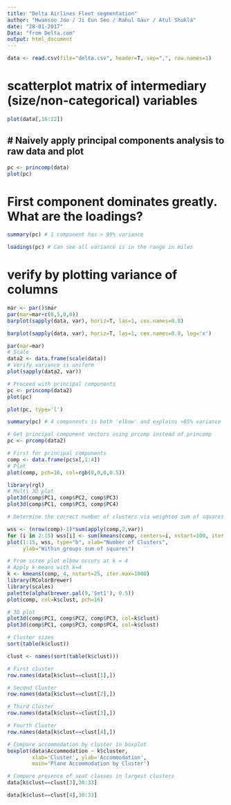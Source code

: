```yaml
---
title: "Delta Airlines Fleet segmentation"
author: "Hwansoo Joo / Ji Eun Seo / Rahul Gaur / Atul Shukla"
date: "28-01-2017"
Data: "from Delta.com"
output: html_document
---
```


```r
data <- read.csv(file="delta.csv", header=T, sep=",", row.names=1)
```

# scatterplot matrix of intermediary (size/non-categorical) variables

```r
plot(data[,16:22])
```

## # Naively apply principal components analysis to raw data and plot


```r
pc <- princomp(data)
plot(pc)
```

# First component dominates greatly. What are the loadings?
```r
summary(pc) # 1 component has > 99% variance
```


```r
loadings(pc) # Can see all variance is in the range in miles 
```

# verify by plotting variance of columns

```r
mar <- par()$mar
par(mar=mar+c(0,5,0,0))
barplot(sapply(data, var), horiz=T, las=1, cex.names=0.8)
```

```r
barplot(sapply(data, var), horiz=T, las=1, cex.names=0.8, log='x')
```

```r
par(mar=mar)
# Scale
data2 <- data.frame(scale(data))
# Verify variance is uniform
plot(sapply(data2, var))
```

```r
# Proceed with principal components
pc <- princomp(data2)
plot(pc)
```

```r
plot(pc, type='l')
```

```r
summary(pc) # 4 components is both 'elbow' and explains >85% variance
```

```r
# Get principal component vectors using prcomp instead of princomp
pc <- prcomp(data2)

# First for principal components
comp <- data.frame(pc$x[,1:4])
# Plot
plot(comp, pch=16, col=rgb(0,0,0,0.5))
```

```r
library(rgl)
# Multi 3D plot
plot3d(comp$PC1, comp$PC2, comp$PC3)
plot3d(comp$PC1, comp$PC3, comp$PC4)

# Determine the correct number of clusters via weighted sum of squares

wss <- (nrow(comp)-1)*sum(apply(comp,2,var))
for (i in 2:15) wss[i] <- sum(kmeans(comp, centers=i, nstart=100, iter.max=1000)$withinss)
plot(1:15, wss, type="b", xlab="Number of Clusters",
     ylab="Within groups sum of squares")
```

```r
# From scree plot elbow occurs at k = 4
# Apply k-means with k=4
k <- kmeans(comp, 4, nstart=25, iter.max=1000)
library(RColorBrewer)
library(scales)
palette(alpha(brewer.pal(9,'Set1'), 0.5))
plot(comp, col=k$clust, pch=16)
```

```r
# 3D plot
plot3d(comp$PC1, comp$PC2, comp$PC3, col=k$clust)
plot3d(comp$PC1, comp$PC3, comp$PC4, col=k$clust)

# Cluster sizes
sort(table(k$clust))
```

```r
clust <- names(sort(table(k$clust)))

# First cluster
row.names(data[k$clust==clust[1],])
```

```r
# Second Cluster
row.names(data[k$clust==clust[2],])
```

```r
# Third Cluster
row.names(data[k$clust==clust[3],])
```

```r
# Fourth Cluster
row.names(data[k$clust==clust[4],])
```

```r
# Compare accommodation by cluster in boxplot
boxplot(data$Accommodation ~ k$cluster, 
        xlab='Cluster', ylab='Accommodation', 
        main='Plane Accommodation by Cluster')
```

```r
# Compare presence of seat classes in largest clusters
data[k$clust==clust[3],30:33]
```

```r
data[k$clust==clust[4],30:33]
```

